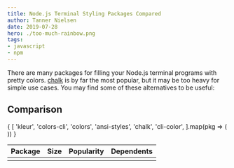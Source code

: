 ```yaml
---
title: Node.js Terminal Styling Packages Compared
author: Tanner Nielsen
date: 2019-07-28
hero: ./too-much-rainbow.png
tags:
- javascript
- npm
---
```


There are many packages for filling your Node.js terminal programs with pretty colors.  [chalk](https://www.npmjs.com/package/chalk) is by far the most popular, but it may be too heavy for simple use cases.  You may find some of these alternatives to be useful:

## Comparison

<table>
	<thead>
		<tr>
			<th>Package</th>
			<th>Size</th>
			<th>Popularity</th>
			<th>Dependents</th>
		</tr>
	</thead>
	<tbody>{
		[
			'kleur',
			'colors-cli',
			'colors',
			'ansi-styles',
			'chalk',
			'cli-color',
		].map(pkg => (
			<tr>
				<td><PkgLink pkg={pkg}/></td>
				<td><PkgSize pkg={pkg}/></td>
				<td><PkgDownloads pkg={pkg}/></td>
				<td><PkgDependents pkg={pkg}/></td>
			</tr>
		))
	}</tbody>
</table>
